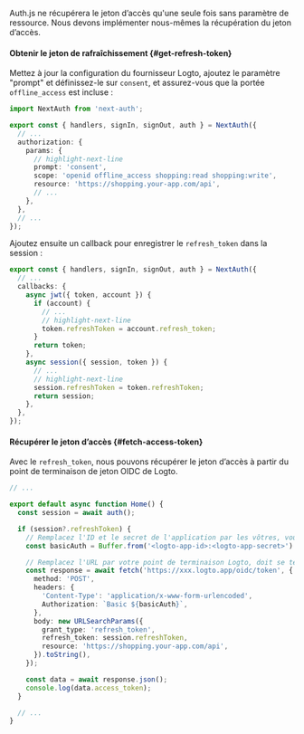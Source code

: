 Auth.js ne récupérera le jeton d’accès qu'une seule fois sans paramètre de ressource. Nous devons implémenter nous-mêmes la récupération du jeton d’accès.

#### Obtenir le jeton de rafraîchissement \{#get-refresh-token}

Mettez à jour la configuration du fournisseur Logto, ajoutez le paramètre "prompt" et définissez-le sur `consent`, et assurez-vous que la portée `offline_access` est incluse :

```ts title="./auth.ts"
import NextAuth from 'next-auth';

export const { handlers, signIn, signOut, auth } = NextAuth({
  // ...
  authorization: {
    params: {
      // highlight-next-line
      prompt: 'consent',
      scope: 'openid offline_access shopping:read shopping:write',
      resource: 'https://shopping.your-app.com/api',
      // ...
    },
  },
  // ...
});
```

Ajoutez ensuite un callback pour enregistrer le `refresh_token` dans la session :

```ts title="./auth.ts"
export const { handlers, signIn, signOut, auth } = NextAuth({
  // ...
  callbacks: {
    async jwt({ token, account }) {
      if (account) {
        // ...
        // highlight-next-line
        token.refreshToken = account.refresh_token;
      }
      return token;
    },
    async session({ session, token }) {
      // ...
      // highlight-next-line
      session.refreshToken = token.refreshToken;
      return session;
    },
  },
});
```

#### Récupérer le jeton d’accès \{#fetch-access-token}

Avec le `refresh_token`, nous pouvons récupérer le jeton d’accès à partir du point de terminaison de jeton OIDC de Logto.

```ts title="./app/page.tsx"
// ...

export default async function Home() {
  const session = await auth();

  if (session?.refreshToken) {
    // Remplacez l'ID et le secret de l'application par les vôtres, vous pouvez vérifier la section "Integration".
    const basicAuth = Buffer.from('<logto-app-id>:<logto-app-secret>').toString('base64');

    // Remplacez l'URL par votre point de terminaison Logto, doit se terminer par `/oidc/token`
    const response = await fetch('https://xxx.logto.app/oidc/token', {
      method: 'POST',
      headers: {
        'Content-Type': 'application/x-www-form-urlencoded',
        Authorization: `Basic ${basicAuth}`,
      },
      body: new URLSearchParams({
        grant_type: 'refresh_token',
        refresh_token: session.refreshToken,
        resource: 'https://shopping.your-app.com/api',
      }).toString(),
    });

    const data = await response.json();
    console.log(data.access_token);
  }

  // ...
}
```
